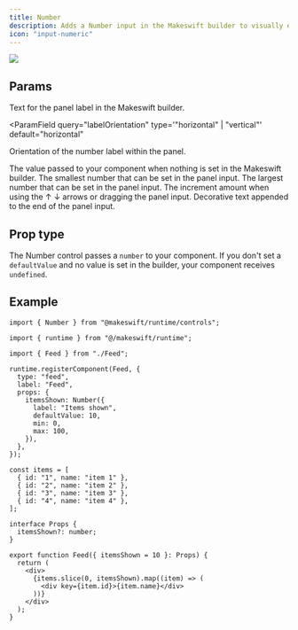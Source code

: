 ```yaml
---
title: Number
description: Adds a Number input in the Makeswift builder to visually edit a `number` prop.
icon: "input-numeric"
---
```



<Frame
  type="glass"
  caption="A Number panel on a Feed component to set the number of items shown"
>
  <img src="/images/number-panel.png" />
</Frame>

## Params

<ParamField query="label" type="string" default="Number">
  Text for the panel label in the Makeswift builder.
</ParamField>

<DescriptionParam />

<ParamField
  query="labelOrientation"
  type='"horizontal" | "vertical"'
  default="horizontal"
>
  Orientation of the number label within the panel.
</ParamField>

<ParamField query="defaultValue" type="number">
  The value passed to your component when nothing is set in the Makeswift
  builder.
</ParamField>

<ParamField query="min" type="number" default={0}>
  The smallest number that can be set in the panel input.
</ParamField>

<ParamField query="max" type="number" default={0}>
  The largest number that can be set in the panel input.
</ParamField>

<ParamField query="step" type="number" default={1}>
  The increment amount when using the ↑ ↓ arrows or dragging the panel input.
</ParamField>

<ParamField query="suffix" type="string">
  Decorative text appended to the end of the panel input.
</ParamField>

## Prop type

The Number control passes a `number` to your component. If you don't set a `defaultValue` and no value is set in the builder, your component receives `undefined`.

## Example

<CodeGroup>

```tsx Feed.makeswift.ts
import { Number } from "@makeswift/runtime/controls";

import { runtime } from "@/makeswift/runtime";

import { Feed } from "./Feed";

runtime.registerComponent(Feed, {
  type: "feed",
  label: "Feed",
  props: {
    itemsShown: Number({
      label: "Items shown",
      defaultValue: 10,
      min: 0,
      max: 100,
    }),
  },
});
```

```tsx Feed.tsx
const items = [
  { id: "1", name: "item 1" },
  { id: "2", name: "item 2" },
  { id: "3", name: "item 3" },
  { id: "4", name: "item 4" },
];

interface Props {
  itemsShown?: number;
}

export function Feed({ itemsShown = 10 }: Props) {
  return (
    <div>
      {items.slice(0, itemsShown).map((item) => (
        <div key={item.id}>{item.name}</div>
      ))}
    </div>
  );
}
```

</CodeGroup>


<NamingConventions />
